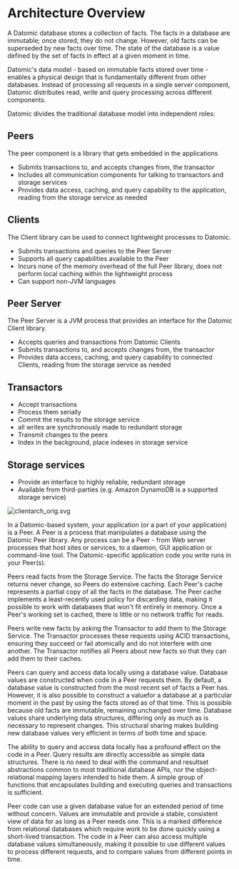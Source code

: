 Architecture Overview
=====================

A Datomic database stores a collection of facts. The facts in a database are immutable; once stored, they do not change. However, old facts can be superseded by new facts over time. The state of the database is a value defined by the set of facts in effect at a given moment in time.

Datomic's data model - based on immutable facts stored over time - enables a physical design that is fundamentally different from other databases. Instead of processing all requests in a single server component, Datomic distributes read, write and query processing across different components.

Datomic divides the traditional database model into independent roles:

Peers
-----

The peer component is a library that gets embedded in the applications

- Submits transactions to, and accepts changes from, the transactor
- Includes all communication components for talking to transactors and storage services
- Provides data access, caching, and query capability to the application, reading from the storage service as needed





Clients
-------

The Client library can be used to connect lightweight processes to Datomic.

- Submits transactions and queries to the Peer Server
- Supports all query capabilities available to the Peer
- Incurs none of the memory overhead of the full Peer library, does not perform local caching within the lightweight process
- Can support non-JVM languages





Peer Server
-----------

The Peer Server is a JVM process that provides an interface for the Datomic Client library.

- Accepts queries and transactions from Datomic Clients
- Submits transactions to, and accepts changes from, the transactor
- Provides data access, caching, and query capability to connected Clients, reading from the storage service as needed





Transactors
-----------

- Accept transactions
- Process them serially
- Commit the results to the storage service
- all writes are synchronously made to redundant storage
- Transmit changes to the peers
- Index in the background, place indexes in storage service





Storage services
----------------

- Provide an interface to highly reliable, redundant storage
- Available from third-parties (e.g. Amazon DynamoDB is a supported storage service)

![clientarch_orig.svg](../images/clientarch_orig.svg)



In a Datomic-based system, your application (or a part of your application) is a Peer. A Peer is a process that manipulates a database using the Datomic Peer library. Any process can be a Peer - from Web server processes that host sites or services, to a daemon, GUI application or command-line tool. The Datomic-specific application code you write runs in your Peer(s).

Peers read facts from the Storage Service. The facts the Storage Service returns never change, so Peers do extensive caching. Each Peer's cache represents a partial copy of all the facts in the database. The Peer cache implements a least-recently used policy for discarding data, making it possible to work with databases that won't fit entirely in memory. Once a Peer's working set is cached, there is little or no network traffic for reads.

Peers write new facts by asking the Transactor to add them to the Storage Service. The Transactor processes these requests using ACID transactions, ensuring they succeed or fail atomically and do not interfere with one another. The Transactor notifies all Peers about new facts so that they can add them to their caches.

Peers can query and access data locally using a database value. Database values are constructed when code in a Peer requests them. By default, a database value is constructed from the most recent set of facts a Peer has. However, it is also possible to construct a valuefor a database at a particular moment in the past by using the facts stored as of that time. This is possible because old facts are immutable, remaining unchanged over time. Database values share underlying data structures, differing only as much as is necessary to represent changes. This structural sharing makes building new database values very efficient in terms of both time and space.

The ability to query and access data locally has a profound effect on the code in a Peer. Query results are directly accessible as simple data structures. There is no need to deal with the command and resultset abstractions common to most traditional database APIs, nor the object-relational mapping layers intended to hide them. A simple group of functions that encapsulates building and executing queries and transactions is sufficient.

Peer code can use a given database value for an extended period of time without concern. Values are immutable and provide a stable, consistent view of data for as long as a Peer needs one. This is a marked difference from relational databases which require work to be done quickly using a short-lived transaction. The code in a Peer can also access multiple database values simultaneously, making it possible to use different values to process different requests, and to compare values from different points in time.